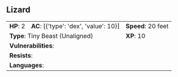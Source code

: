 ## Lizard {#monster-lizard}

```{=html}
<table class="table table-striped">
    <tbody>
        <tr>                    
            <td><b>HP</b>: 2</td>
            <td><b>AC</b>: [{'type': 'dex', 'value': 10}]</td>
            <td><b>Speed</b>: 20 feet</td>
        </tr>
        <tr>
            <td colspan="2"><b>Type</b>: Tiny Beast (Unaligned)</td>
            <td><b>XP</b>: 10</td>
        </tr>
        <tr>
            <td colspan="3"><b>Vulnerabilities</b>: </td>
        </tr>
        <tr>
            <td colspan="3"><b>Resists</b>: </td>
        </tr>
        <tr>
            <td colspan="3"><b>Languages</b>: </td>
        </tr>
    </tbody>
</table>
```